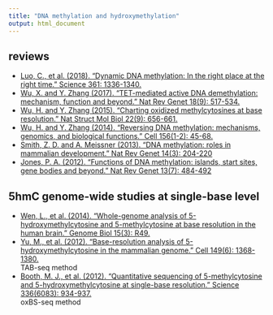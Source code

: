 ```yaml
---
title: "DNA methylation and hydroxymethylation"
output: html_document
---
```


## reviews
* [Luo, C., et al. (2018). "Dynamic DNA methylation: In the right place at the right time." Science 361: 1336-1340.](http://science.sciencemag.org/content/361/6409/1336)
* [Wu, X. and Y. Zhang (2017). "TET-mediated active DNA demethylation: mechanism, function and beyond." Nat Rev Genet 18(9): 517-534.](https://www.nature.com/articles/nrg.2017.33)
* [Wu, H. and Y. Zhang (2015). "Charting oxidized methylcytosines at base resolution." Nat Struct Mol Biol 22(9): 656-661.](https://www.nature.com/articles/nsmb.3071)
* [Wu, H. and Y. Zhang (2014). "Reversing DNA methylation: mechanisms, genomics, and biological functions." Cell 156(1-2): 45-68.](http://www.cell.com/cell/fulltext/S0092-8674(13)01588-2)
* [Smith, Z. D. and A. Meissner (2013). "DNA methylation: roles in mammalian development." Nat Rev Genet 14(3): 204-220](https://www.nature.com/articles/nrg3354)  
* [Jones, P. A. (2012). "Functions of DNA methylation: islands, start sites, gene bodies and beyond." Nat Rev Genet 13(7): 484-492](https://www.nature.com/articles/nrg3230)   


## 5hmC genome-wide studies at single-base level
* [Wen, L., et al. (2014). "Whole-genome analysis of 5-hydroxymethylcytosine and 5-methylcytosine at base resolution in the human brain." Genome Biol 15(3): R49.](https://genomebiology.biomedcentral.com/articles/10.1186/gb-2014-15-3-r49)
* [Yu, M., et al. (2012). "Base-resolution analysis of 5-hydroxymethylcytosine in the mammalian genome." Cell 149(6): 1368-1380.](https://www.sciencedirect.com/science/article/pii/S009286741200534X)  
    TAB-seq method
* [Booth, M. J., et al. (2012). "Quantitative sequencing of 5-methylcytosine and 5-hydroxymethylcytosine at single-base resolution." Science 336(6083): 934-937.](http://science.sciencemag.org/content/336/6083/934.full)  
    oxBS-seq method
    

